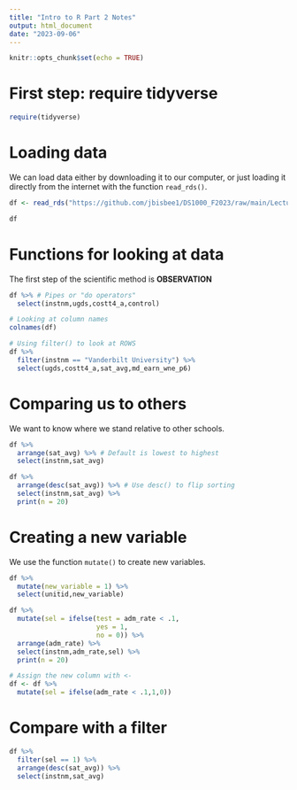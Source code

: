 ```yaml
---
title: "Intro to R Part 2 Notes"
output: html_document
date: "2023-09-06"
---
```


```r
knitr::opts_chunk$set(echo = TRUE)
```

# First step: require tidyverse

```r
require(tidyverse)
```

# Loading data

We can load data either by downloading it to our computer, or just loading it directly from the internet with the function `read_rds()`.

```r
df <- read_rds("https://github.com/jbisbee1/DS1000_F2023/raw/main/Lectures/2_Intro_to_R/data/sc_debt.Rds")

df
```

# Functions for looking at data

The first step of the scientific method is **OBSERVATION**

```r
df %>% # Pipes or "do operators"
  select(instnm,ugds,costt4_a,control)

# Looking at column names
colnames(df)

# Using filter() to look at ROWS
df %>%
  filter(instnm == "Vanderbilt University") %>%
  select(ugds,costt4_a,sat_avg,md_earn_wne_p6)
```

# Comparing us to others

We want to know where we stand relative to other schools.

```r
df %>%
  arrange(sat_avg) %>% # Default is lowest to highest
  select(instnm,sat_avg)

df %>%
  arrange(desc(sat_avg)) %>% # Use desc() to flip sorting
  select(instnm,sat_avg) %>%
  print(n = 20)
```

# Creating a new variable

We use the function `mutate()` to create new variables.

```r
df %>%
  mutate(new_variable = 1) %>%
  select(unitid,new_variable)

df %>%
  mutate(sel = ifelse(test = adm_rate < .1,
                      yes = 1,
                      no = 0)) %>%
  arrange(adm_rate) %>%
  select(instnm,adm_rate,sel) %>%
  print(n = 20)

# Assign the new column with <- 
df <- df %>%
  mutate(sel = ifelse(adm_rate < .1,1,0))
```

# Compare with a filter

```r
df %>%
  filter(sel == 1) %>%
  arrange(desc(sat_avg)) %>%
  select(instnm,sat_avg)
```